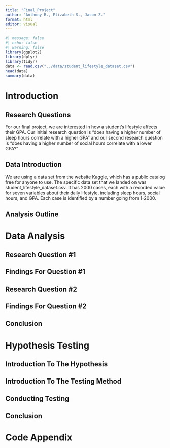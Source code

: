 ```yaml
---
title: "Final_Project"
author: "Anthony B., Elizabeth S., Jason Z."
format: html
editor: visual
---
```


```r
#| message: false
#| echo: false
#| warning: false
library(ggplot2)
library(dplyr)
library(tidyr)
data <- read.csv("../data/student_lifestyle_dataset.csv")
head(data)
summary(data)
```

# Introduction

## Research Questions
For our final project, we are interested in how a student's lifestyle affects their GPA. Our initial research question is "does having a higher number of sleep hours correlate with a higher GPA" and our second research question is "does having a higher number of social hours correlate with a lower GPA?"

## Data Introduction
We are using a data set from the website Kaggle, which has a public catalog free for anyone to use. The specific data set that we landed on was student_lifestyle_dataset.csv. It has 2000 cases, each with a recorded value for seven variables about their daily lifestyle, including sleep hours, social hours, and GPA. Each case is identified by a number going from 1-2000.

## Analysis Outline

# Data Analysis

## Research Question #1

## Findings For Question #1

## Research Question #2

## Findings For Question #2

## Conclusion

# Hypothesis Testing

## Introduction To The Hypothesis

## Introduction To The Testing Method

## Conducting Testing

## Conclusion

# Code Appendix
